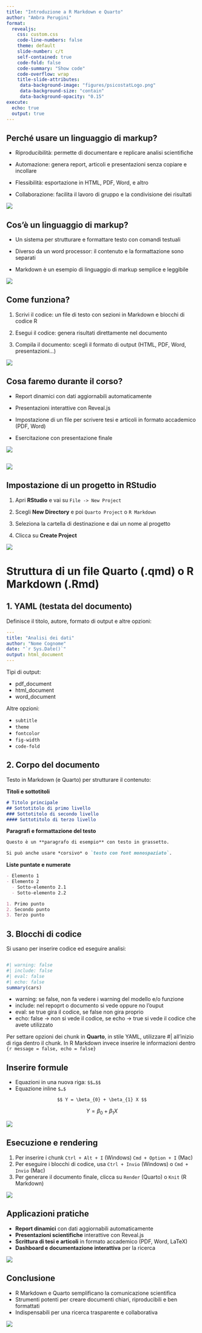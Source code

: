 ```yaml
---
title: "Introduzione a R Markdown e Quarto"
author: "Ambra Perugini"
format:
  revealjs:
    css: custom.css
    code-line-numbers: false
    theme: default
    slide-number: c/t
    self-contained: true
    code-fold: false
    code-summary: "Show code"
    code-overflow: wrap
    title-slide-attributes: 
     data-background-image: "figures/psicostatLogo.png"
     data-background-size: "contain"
     data-background-opacity: "0.15"
execute:
  echo: true
  output: true
---
```



## Perché usare un linguaggio di markup?

- Riproducibilità: permette di documentare e replicare analisi scientifiche

- Automazione: genera report, articoli e presentazioni senza copiare e incollare

- Flessibilità: esportazione in HTML, PDF, Word, e altro

- Collaborazione: facilita il lavoro di gruppo e la condivisione dei risultati

![](figures/collab.png){fig-align="center"}

## Cos'è un linguaggio di markup?

- Un sistema per strutturare e formattare testo con comandi testuali

- Diverso da un word processor: il contenuto e la formattazione sono separati

- Markdown è un esempio di linguaggio di markup semplice e leggibile

![](figures/meq.png){fig-align="center"}

## Come funziona?

1. Scrivi il codice: un file di testo con sezioni in Markdown e blocchi di codice R

2. Esegui il codice: genera risultati direttamente nel documento

3. Compila il documento: scegli il formato di output (HTML, PDF, Word, presentazioni...)

![](figures/outputs.png){fig-align="center"}

## Cosa faremo durante il corso?

- Report dinamici con dati aggiornabili automaticamente

- Presentazioni interattive con Reveal.js

- Impostazione di un file per scrivere tesi e articoli in formato accademico (PDF, Word)

- Esercitazione con presentazione finale

![](figures/scale.jpeg){fig-align="center"}

## {}

![](figures/letsgo.jpeg)

## Impostazione di un progetto in RStudio

1. Apri **RStudio** e vai su `File -> New Project`

2. Scegli **New Directory** e poi `Quarto Project` o `R Markdown`

3. Seleziona la cartella di destinazione e dai un nome al progetto

4. Clicca su **Create Project**

![](figures/repo.png){fig-align="center"}

# Struttura di un file Quarto (.qmd) o R Markdown (.Rmd)

## 1. YAML (testata del documento) {.scrollable}

Definisce il titolo, autore, formato di output e altre opzioni:


```yaml
---
title: "Analisi dei dati"
author: "Nome Cognome"
date: "`r Sys.Date()`"
output: html_document
---
```

Tipi di output:

- pdf_document
- html_document
- word_document


Altre opzioni:

- `subtitle` 
- `theme`
- `fontcolor`
- `fig-width`
- `code-fold`

## 2. Corpo del documento {.scrollable}

Testo in Markdown (e Quarto) per strutturare il contenuto:

**Titoli e sottotitoli**

```markdown
# Titolo principale
## Sottotitolo di primo livello
### Sottotitolo di secondo livello
#### Sottotitolo di terzo livello
```

**Paragrafi e formattazione del testo**

```markdown
Questo è un **paragrafo di esempio** con testo in grassetto.

Si può anche usare *corsivo* o `testo con font monospaziato`.
```

**Liste puntate e numerate**

```markdown
- Elemento 1
- Elemento 2
  - Sotto-elemento 2.1
  - Sotto-elemento 2.2

1. Primo punto
2. Secondo punto
3. Terzo punto
```

## 3. Blocchi di codice

Si usano per inserire codice ed eseguire analisi:

```r

#| warning: false
#| include: false
#| eval: false
#| echo: false
summary(cars)

```

- warning: se false, non fa vedere i warning del modello e/o funzione
- include: nel repoprt o documento si vede oppure no l'ouput
- eval: se true gira il codice, se false non gira proprio
- echo: false -> non si vede il codice, se echo -> true si vede il codice che avete utilizzato

Per settare opzioni dei chunk in **Quarto**, in stile YAML, utilizzare #| all'inizio di riga dentro il chunk. In R Markdown invece inserire le informazioni dentro `{r message = false, echo = false}`

## Inserire formule

- Equazioni in una nuova riga: `$$…$$`
- Equazione inline `$…$`

:::{style="text-align: center;"}

`$$ Y = \beta_{0} + \beta_{1} X $$`

:::

$$ Y = \beta_{0} + \beta_{1} X$$

![](figures/math.jpeg){fig-align="center"}

## Esecuzione e rendering
1. Per inserire i chunk `Ctrl + Alt + I` (Windows) `Cmd + Option + I` (Mac)
2. Per eseguire i blocchi di codice, usa `Ctrl + Invio` (Windows) o `Cmd + Invio` (Mac)
3. Per generare il documento finale, clicca su `Render` (Quarto) o `Knit` (R Markdown)

![](figures/vanellope.webp){fig-align="center"}

## Applicazioni pratiche
- **Report dinamici** con dati aggiornabili automaticamente
- **Presentazioni scientifiche** interattive con Reveal.js
- **Scrittura di tesi e articoli** in formato accademico (PDF, Word, LaTeX)
- **Dashboard e documentazione interattiva** per la ricerca

![](figures/FelixAggiustatutto.webp){fig-align="center"}

## Conclusione
- R Markdown e Quarto semplificano la comunicazione scientifica
- Strumenti potenti per creare documenti chiari, riproducibili e ben formattati
- Indispensabili per una ricerca trasparente e collaborativa

![](figures/Kirby2.png)

